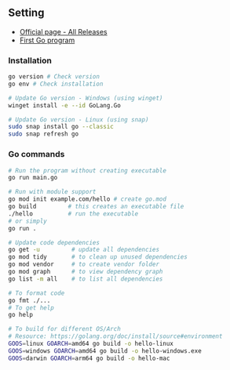 ## Setting

- [Official page - All Releases](https://go.dev/dl/)
- [First Go program](#main-function)

### Installation

```bash
go version # Check version
go env # Check installation

# Update Go version - Windows (using winget)
winget install -e --id GoLang.Go

# Update Go version - Linux (using snap)
sudo snap install go --classic
sudo snap refresh go
```

### Go commands

```bash
# Run the program without creating executable
go run main.go

# Run with module support
go mod init example.com/hello # create go.mod
go build         # this creates an executable file
./hello          # run the executable
# or simply
go run .
```

```bash
# Update code dependencies
go get -u         # update all dependencies
go mod tidy       # to clean up unused dependencies
go mod vendor     # to create vendor folder
go mod graph      # to view dependency graph
go list -m all    # to list all dependencies

# To format code
go fmt ./...
# To get help
go help
```

```bash
# To build for different OS/Arch
# Resource: https://golang.org/doc/install/source#environment
GOOS=linux GOARCH=amd64 go build -o hello-linux
GOOS=windows GOARCH=amd64 go build -o hello-windows.exe
GOOS=darwin GOARCH=arm64 go build -o hello-mac
```
